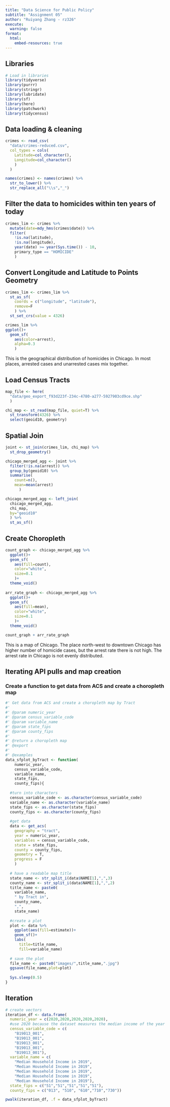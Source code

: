```yaml
---
title: "Data Science for Public Policy"
subtitle: "Assignment 05"
author: "Ruiyang Zhang - rz326"
execute:
  warning: false
format:
  html:
    embed-resources: true
---
```


## Libraries

```r
# Load in libraries
library(tidyverse)
library(purrr)
library(stringr)
library(lubridate)
library(sf)
library(here)
library(patchwork)
library(tidycensus)
```

## Data loading & cleaning

```r
crimes <- read_csv(
  "data/crimes-reduced.csv", 
  col_types = cols(
    Latitude=col_character(), 
    Longitude=col_character()
    )
  )

names(crimes) <- names(crimes) %>% 
  str_to_lower() %>% 
  str_replace_all("\\s","_")

```

## Filter the data to homicides within ten years of today

```r
crimes_lim <- crimes %>% 
  mutate(date=mdy_hms(crimes$date)) %>% 
  filter(
    !is.na(latitude),
    !is.na(longitude),
    year(date) >= year(Sys.time()) - 10,
    primary_type == "HOMICIDE"
    )

```

## Convert Longitude and Latitude to Points Geometry

```r
crimes_lim <- crimes_lim %>% 
  st_as_sf(
    coords = c("longitude", "latitude"),
    remove=F
    ) %>%
  st_set_crs(value = 4326) 

crimes_lim %>% 
ggplot()+
  geom_sf(
    aes(color=arrest),
    alpha=0.3
    )

```
This is the geographical distribution of homicides in Chicago. In most places, arrested cases and unarrested cases mix together.


## Load Census Tracts

```r
map_file <- here(
  "data/geo_export_f93d223f-234c-4780-a277-5927903cd9ce.shp"
  )

chi_map <- st_read(map_file, quiet=T) %>%
  st_transform(4326) %>% 
  select(geoid10, geometry)

```

## Spatial Join

```r
joint <- st_join(crimes_lim, chi_map) %>% 
  st_drop_geometry()

chicago_merged_agg <- joint %>%
  filter(!is.na(arrest)) %>% 
  group_by(geoid10) %>% 
  summarise(
    count=n(),
    mean=mean(arrest)
      )

chicago_merged_agg <- left_join(
  chicago_merged_agg,
  chi_map,
  by="geoid10"
  ) %>%
  st_as_sf()

```

## Create Choropleth

```r
count_graph <- chicago_merged_agg %>% 
  ggplot()+
  geom_sf(
    aes(fill=count),
    color="white",
    size=0.1
    )+
  theme_void() 
  
arr_rate_graph <- chicago_merged_agg %>% 
  ggplot()+
  geom_sf(
    aes(fill=mean),
    color="white",
    size=0.1
    )+
  theme_void()

count_graph + arr_rate_graph

```
This is a map of Chicago. The place north-west to downtown Chicago has higher number of homicide cases, but the arrest rate there is not high. The arrest rate in Chicago is not evenly distributed.

## Iterating API pulls and map creation
### Create a function to get data from ACS and create a choropleth map
```r
#' Get data from ACS and create a choropleth map by Tract
#'
#' @param numeric_year 
#' @param census_variable_code 
#' @param variable_name 
#' @param state_fips 
#' @param county_fips 
#'
#' @return a choropleth map
#' @export
#'
#' @examples
data_sfplot_byTract <- function(
    numeric_year,
    census_variable_code,
    variable_name,
    state_fips,
    county_fips){
  
  #turn into characters
  census_variable_code <- as.character(census_variable_code)
  variable_name <- as.character(variable_name)
  state_fips <- as.character(state_fips)
  county_fips <- as.character(county_fips)
  
  #get data
  data <- get_acs(
    geography = "tract",
    year = numeric_year,
    variables = census_variable_code,
    state = state_fips,
    county = county_fips,
    geometry = T,
    progress = F
    )
  
  # have a readable map title
  state_name <- str_split_i(data$NAME[1],",",3)
  county_name <- str_split_i(data$NAME[1],",",2)
  title_name <- paste0(
    variable_name,
    " by Tract in", 
    county_name,
    ",",
    state_name)
  
  #create a plot
  plot <- data %>% 
    ggplot(aes(fill=estimate))+
    geom_sf()+
    labs(
      title=title_name,
      fill=variable_name)
  
  # save the plot
  file_name <- paste0("images/",title_name,".jpg")
  ggsave(file_name,plot=plot)
  
  Sys.sleep(0.5)
}

```

## Iteration
```r
# create vectors
iteration_df <- data.frame(
  numeric_year = c(2020,2020,2020,2020,2020), 
  #use 2020 because the dataset measures the median income of the year prior to the year when the survey is conducted.
  census_variable_code = c(
    "B19013_001",
    "B19013_001",
    "B19013_001",
    "B19013_001",
    "B19013_001"),
  variable_name = c(
    "Median Household Income in 2019",
    "Median Household Income in 2019",
    "Median Household Income in 2019",
    "Median Household Income in 2019",
    "Median Household Income in 2019"),
  state_fips = c("51","51","51","51","51"),
  county_fips = c("013", "510", "610","710","730"))

pwalk(iteration_df, .f = data_sfplot_byTract)

```
